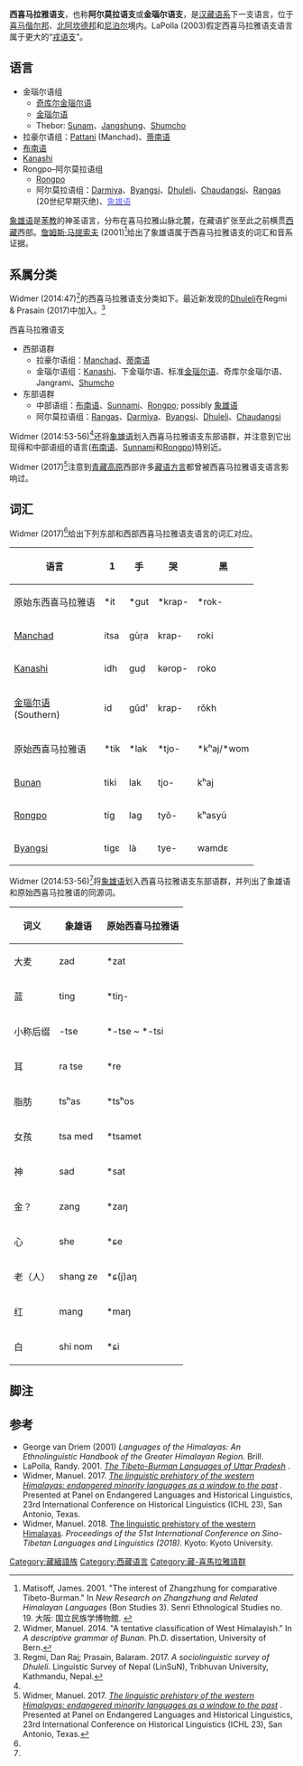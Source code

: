 
{{Infobox language family
|name=西喜马拉雅语支
|altname=Kanauric、Almora
|region=印度[[阿鲁纳恰尔邦|阿鲁纳恰尔邦]]、[[北阿坎德邦|北阿坎德邦]]、[[尼泊尔|尼泊尔]]
|familycolor=Sino-Tibetan
|fam2=[[藏-喜马拉雅语支|藏-喜马拉雅语支]]？<br>[[戎语支|戎语支]]？
|child1=金瑙尔语组
|child2=阿尔莫拉语组
|glotto=tibe1275
|glottorefname=West Himalayish
}}

'''西喜马拉雅语支'''，也称'''阿尔莫拉语支'''或'''金瑙尔语支'''，是[[汉藏语系|汉藏语系]]下一支语言，位于[[喜马偕尔邦|喜马偕尔邦]]、[[北阿坎德邦|北阿坎德邦]]和[[尼泊尔|尼泊尔]]境内。LaPolla (2003)假定西喜马拉雅语支语言属于更大的“[[戎语支|戎语支]]”。

==语言==

*金瑙尔语组
**[[奇库尔金瑙尔语|奇库尔金瑙尔语]]
**[[金瑙尔语|金瑙尔语]]
**Thebor: [[Sunam_language|Sunam]]、[[Jangshung_language|Jangshung]]、[[Shumcho_language|Shumcho]]
*拉豪尔语组：[[Pattani_language|Pattani]] (Manchad)、[[蒂南语|蒂南语]]
*[[布南语|布南语]]
*[[Kanashi_language|Kanashi]]
*Rongpo–阿尔莫拉语组
**[[Rongpo_language|Rongpo]]
**阿尔莫拉语组：[[Darmiya_language|Darmiya]]、[[Byangsi_language|Byangsi]]、[[Dhuleli_language|Dhuleli]]、[[Chaudangsi_language|Chaudangsi]]、[[Rangas_language|Rangas]] (20世纪早期灭绝)、[[<font_color="#6666ff">象雄语</font>|<font color="#6666ff">象雄语</font>]]

[[象雄语|象雄语]]是[[苯教|苯教]]的神圣语言，分布在喜马拉雅山脉北麓，在藏语扩张至此之前横贯[[西藏|西藏]]西部。[[詹姆斯·马提索夫|詹姆斯·马提索夫]] (2001)<ref>Matisoff, James. 2001. "The interest of Zhangzhung for comparative Tibeto-Burman." In ''New Research on Zhangzhung and Related Himalayan Languages'' (Bon Studies 3). Senri Ethnological Studies no. 19. 大阪: 国立民族学博物館. {{doi|10.15021/00002145}}</ref>{{rp|155-180}}给出了象雄语属于西喜马拉雅语支的词汇和音系证据。

==系属分类==
Widmer (2014:47)<ref name="Widmer2014">Widmer, Manuel. 2014. "A tentative classification of West Himalayish." In ''A descriptive grammar of Bunan''. Ph.D. dissertation, University of Bern.</ref>{{rp|33-56}}的西喜马拉雅语支分类如下。最近新发现的[[Dhuleli_language|Dhuleli]]在Regmi & Prasain (2017)中加入。<ref name="Regmi">Regmi, Dan Raj; Prasain, Balaram. 2017. ''A sociolinguistic survey of Dhuleli''. Linguistic Survey of Nepal (LinSuN), Tribhuvan University, Kathmandu, Nepal.</ref>
;西喜马拉雅语支
*西部语群
**拉豪尔语组：[[Pattani_language|Manchad]]、[[蒂南语|蒂南语]]
**金瑙尔语组：[[Kanashi_language|Kanashi]]、下金瑙尔语、标准[[金瑙尔语|金瑙尔语]]、奇库尔金瑙尔语、Jangrami、[[Shumcho_language|Shumcho]]
*东部语群
**中部语组：[[布南语|布南语]]、[[Sunam_language|Sunnami]]、[[Rongpo_language|Rongpo]]; possibly [[象雄语|象雄语]]
**阿尔莫拉语组：[[Rangas_language|Rangas]]、[[Darmiya_language|Darmiya]]、[[Byangsi_language|Byangsi]]、[[Dhuleli_language|Dhuleli]]、[[Chaudangsi_language|Chaudangsi]]

Widmer (2014:53-56)<ref name="Widmer2014"/>还将[[象雄语|象雄语]]划入西喜马拉雅语支东部语群，并注意到它出现得和中部语组的语言([[布南语|布南语]]、[[Sunam_language|Sunnami]]和[[Rongpo_language|Rongpo]])特别近。

Widmer (2017)<ref name="Widmer2017">Widmer, Manuel. 2017. ''[https://www.academia.edu/34126236/The_linguistic_prehistory_of_the_western_Himalayas_endangered_minority_languages_as_a_window_to_the_past The linguistic prehistory of the western Himalayas: endangered minority languages as a window to the past] {{Wayback|url=https://www.academia.edu/34126236/The_linguistic_prehistory_of_the_western_Himalayas_endangered_minority_languages_as_a_window_to_the_past |date=20210730092910 }}''. Presented at Panel on Endangered Languages and Historical Linguistics, 23rd International Conference on Historical Linguistics (ICHL 23), San Antonio, Texas.</ref>注意到[[青藏高原|青藏高原]]西部许多[[藏语方言|藏语方言]]都曾被西喜马拉雅语支语言影响过。

==词汇==
Widmer (2017)<ref name="Widmer2017"/>给出下列东部和西部西喜马拉雅语支语言的词汇对应。
{| class="wikitable"
! 语言 !! 1 !! 手 !! 哭 !! 黑
|-
| 原始东西喜马拉雅语 || *it || *gut || *krap- || *rok-
|-
| [[Pattani_language|Manchad]] || itsa || gùṛa || krap- || roki
|-
| [[Kanashi_language|Kanashi]] || idh || guḍ || kərop- || roko
|-
| [[金瑙尔语|金瑙尔语]] <br>(Southern) || id || gŭd' || krap- || rŏkh
|-
| 原始西喜马拉雅语 || *tik || *lak || *tjo- || *kʰaj/*wom
|-
| [[Bunan_language|Bunan]] || tiki || lak || tjo- || kʰaj
|-
| [[Rangpo_language|Rongpo]] || tig || lag || tyõ- || kʰasyũ
|-
| [[Byangsi_language|Byangsi]]|| tigɛ || là || tye- || wamdɛ
|}

Widmer (2014:53-56)<ref name="Widmer2014"/>将[[象雄语|象雄语]]划入西喜马拉雅语支东部语群，并列出了象雄语和原始西喜马拉雅语的同源词。

{| class="wikitable"
! 词义 !! 象雄语 !! 原始西喜马拉雅语
|-
| 大麦 || zad || *zat
|-
| 蓝 || ting || *tiŋ-
|-
| 小称后缀 || -tse || *-tse ~ *-tsi
|-
| 耳 || ra tse || *re
|-
| 脂肪 || tsʰas || *tsʰos
|-
| 女孩 || tsa med || *tsamet
|-
| 神|| sad || *sat
|-
| 金？ || zang || *zaŋ
|-
| 心 || she || *ɕe
|-
| 老（人） || shang ze || *ɕ(j)aŋ
|-
| 红 || mang || *maŋ
|-
| 白 || shi nom || *ɕi
|}

==脚注==
{{reflist}}

==参考==
* George van Driem (2001) ''Languages of the Himalayas: An Ethnolinguistic Handbook of the Greater Himalayan Region.'' Brill.
*LaPolla, Randy. 2001. ''[http://www.ntu.edu.sg/home/randylapolla/papers/LaPolla_2001_The_Tibeto-Burman_Languages_of_Uttar_Pradesh.pdf The Tibeto-Burman Languages of Uttar Pradesh] {{Wayback|url=http://www.ntu.edu.sg/home/randylapolla/papers/LaPolla_2001_The_Tibeto-Burman_Languages_of_Uttar_Pradesh.pdf |date=20160416195629 }}''.
*Widmer, Manuel. 2017. ''[https://www.academia.edu/34126236/The_linguistic_prehistory_of_the_western_Himalayas_endangered_minority_languages_as_a_window_to_the_past The linguistic prehistory of the western Himalayas: endangered minority languages as a window to the past] {{Wayback|url=https://www.academia.edu/34126236/The_linguistic_prehistory_of_the_western_Himalayas_endangered_minority_languages_as_a_window_to_the_past |date=20210730092910 }}''. Presented at Panel on Endangered Languages and Historical Linguistics, 23rd International Conference on Historical Linguistics (ICHL 23), San Antonio, Texas.
*Widmer, Manuel. 2018. [http://hdl.handle.net/2433/235313 The linguistic prehistory of the western Himalayas]. ''Proceedings of the 51st International Conference on Sino-Tibetan Languages and Linguistics (2018)''. Kyoto: Kyoto University.

{{汉藏语系}}


[[Category:藏緬語族|Category:藏緬語族]]
[[Category:西藏语言|Category:西藏语言]]
[[Category:藏-喜馬拉雅語群|Category:藏-喜馬拉雅語群]]